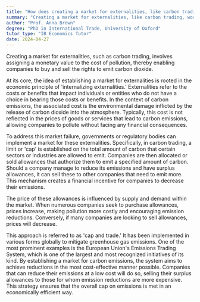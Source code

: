```yaml
---
title: "How does creating a market for externalities, like carbon trading, work?"
summary: "Creating a market for externalities, like carbon trading, works by putting a price on the cost of pollution and allowing companies to buy and sell the right to emit carbon."
author: "Prof. Anna Brown"
degree: "PhD in International Trade, University of Oxford"
tutor_type: "IB Economics Tutor"
date: 2024-04-27
---
```


Creating a market for externalities, such as carbon trading, involves assigning a monetary value to the cost of pollution, thereby enabling companies to buy and sell the rights to emit carbon dioxide.

At its core, the idea of establishing a market for externalities is rooted in the economic principle of 'internalizing externalities.' Externalities refer to the costs or benefits that impact individuals or entities who do not have a choice in bearing those costs or benefits. In the context of carbon emissions, the associated cost is the environmental damage inflicted by the release of carbon dioxide into the atmosphere. Typically, this cost is not reflected in the prices of goods or services that lead to carbon emissions, allowing companies to pollute without facing any financial consequences.

To address this market failure, governments or regulatory bodies can implement a market for these externalities. Specifically, in carbon trading, a limit or 'cap' is established on the total amount of carbon that certain sectors or industries are allowed to emit. Companies are then allocated or sold allowances that authorize them to emit a specified amount of carbon. Should a company manage to reduce its emissions and have surplus allowances, it can sell these to other companies that need to emit more. This mechanism creates a financial incentive for companies to decrease their emissions.

The price of these allowances is influenced by supply and demand within the market. When numerous companies seek to purchase allowances, prices increase, making pollution more costly and encouraging emission reductions. Conversely, if many companies are looking to sell allowances, prices will decrease.

This approach is referred to as 'cap and trade.' It has been implemented in various forms globally to mitigate greenhouse gas emissions. One of the most prominent examples is the European Union's Emissions Trading System, which is one of the largest and most recognized initiatives of its kind. By establishing a market for carbon emissions, the system aims to achieve reductions in the most cost-effective manner possible. Companies that can reduce their emissions at a low cost will do so, selling their surplus allowances to those for whom emission reductions are more expensive. This strategy ensures that the overall cap on emissions is met in an economically efficient way.
    